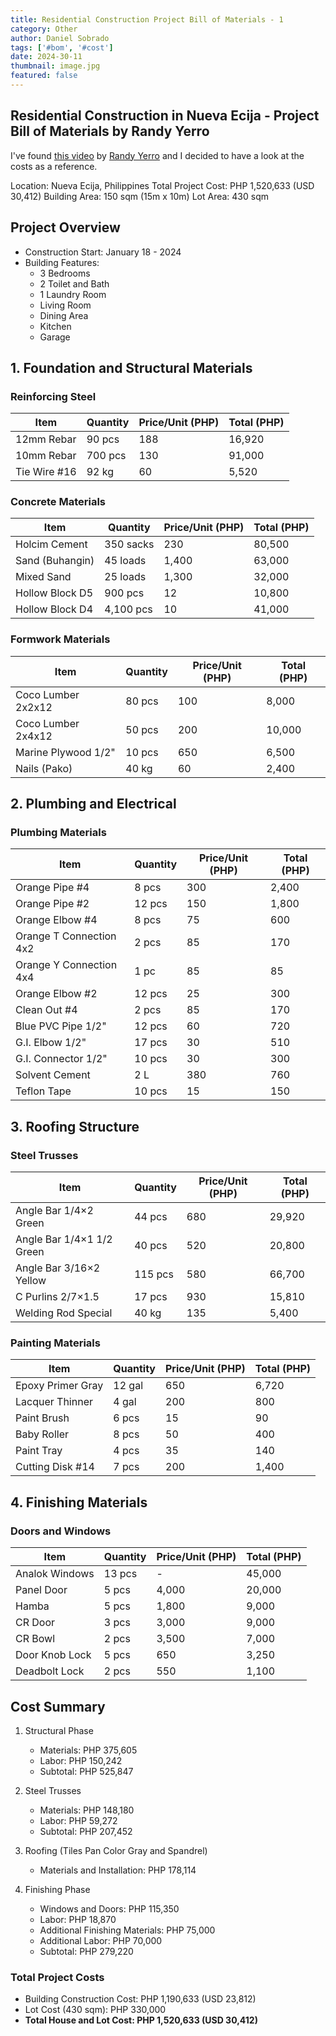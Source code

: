 ```yaml
---
title: Residential Construction Project Bill of Materials - 1
category: Other
author: Daniel Sobrado
tags: ['#bom', '#cost']
date: 2024-30-11
thumbnail: image.jpg
featured: false
---
```


## Residential Construction in Nueva Ecija - Project Bill of Materials by Randy Yerro

I've found [this video](https://www.youtube.com/watch?v=fe2-z-yRkME&feature=youtu.be) by [Randy Yerro](https://www.facebook.com/dhoy.ranz.9/) and I decided to have a look at the costs as a reference.

Location: Nueva Ecija, Philippines
Total Project Cost: PHP 1,520,633 (USD 30,412)
Building Area: 150 sqm (15m x 10m)
Lot Area: 430 sqm

## Project Overview
- Construction Start: January 18 - 2024
- Building Features:
  - 3 Bedrooms
  - 2 Toilet and Bath
  - 1 Laundry Room
  - Living Room
  - Dining Area
  - Kitchen
  - Garage

## 1. Foundation and Structural Materials
### Reinforcing Steel
| Item | Quantity | Price/Unit (PHP) | Total (PHP) |
|------|----------|------------------|-------------|
| 12mm Rebar | 90 pcs | 188 | 16,920 |
| 10mm Rebar | 700 pcs | 130 | 91,000 |
| Tie Wire #16 | 92 kg | 60 | 5,520 |

### Concrete Materials
| Item | Quantity | Price/Unit (PHP) | Total (PHP) |
|------|----------|------------------|-------------|
| Holcim Cement | 350 sacks | 230 | 80,500 |
| Sand (Buhangin) | 45 loads | 1,400 | 63,000 |
| Mixed Sand | 25 loads | 1,300 | 32,000 |
| Hollow Block D5 | 900 pcs | 12 | 10,800 |
| Hollow Block D4 | 4,100 pcs | 10 | 41,000 |

### Formwork Materials
| Item | Quantity | Price/Unit (PHP) | Total (PHP) |
|------|----------|------------------|-------------|
| Coco Lumber 2x2x12 | 80 pcs | 100 | 8,000 |
| Coco Lumber 2x4x12 | 50 pcs | 200 | 10,000 |
| Marine Plywood 1/2" | 10 pcs | 650 | 6,500 |
| Nails (Pako) | 40 kg | 60 | 2,400 |

## 2. Plumbing and Electrical
### Plumbing Materials
| Item | Quantity | Price/Unit (PHP) | Total (PHP) |
|------|----------|------------------|-------------|
| Orange Pipe #4 | 8 pcs | 300 | 2,400 |
| Orange Pipe #2 | 12 pcs | 150 | 1,800 |
| Orange Elbow #4 | 8 pcs | 75 | 600 |
| Orange T Connection 4x2 | 2 pcs | 85 | 170 |
| Orange Y Connection 4x4 | 1 pc | 85 | 85 |
| Orange Elbow #2 | 12 pcs | 25 | 300 |
| Clean Out #4 | 2 pcs | 85 | 170 |
| Blue PVC Pipe 1/2" | 12 pcs | 60 | 720 |
| G.I. Elbow 1/2" | 17 pcs | 30 | 510 |
| G.I. Connector 1/2" | 10 pcs | 30 | 300 |
| Solvent Cement | 2 L | 380 | 760 |
| Teflon Tape | 10 pcs | 15 | 150 |

## 3. Roofing Structure
### Steel Trusses
| Item | Quantity | Price/Unit (PHP) | Total (PHP) |
|------|----------|------------------|-------------|
| Angle Bar 1/4×2 Green | 44 pcs | 680 | 29,920 |
| Angle Bar 1/4×1 1/2 Green | 40 pcs | 520 | 20,800 |
| Angle Bar 3/16×2 Yellow | 115 pcs | 580 | 66,700 |
| C Purlins 2/7×1.5 | 17 pcs | 930 | 15,810 |
| Welding Rod Special | 40 kg | 135 | 5,400 |

### Painting Materials
| Item | Quantity | Price/Unit (PHP) | Total (PHP) |
|------|----------|------------------|-------------|
| Epoxy Primer Gray | 12 gal | 650 | 6,720 |
| Lacquer Thinner | 4 gal | 200 | 800 |
| Paint Brush | 6 pcs | 15 | 90 |
| Baby Roller | 8 pcs | 50 | 400 |
| Paint Tray | 4 pcs | 35 | 140 |
| Cutting Disk #14 | 7 pcs | 200 | 1,400 |

## 4. Finishing Materials
### Doors and Windows
| Item | Quantity | Price/Unit (PHP) | Total (PHP) |
|------|----------|------------------|-------------|
| Analok Windows | 13 pcs | - | 45,000 |
| Panel Door | 5 pcs | 4,000 | 20,000 |
| Hamba | 5 pcs | 1,800 | 9,000 |
| CR Door | 3 pcs | 3,000 | 9,000 |
| CR Bowl | 2 pcs | 3,500 | 7,000 |
| Door Knob Lock | 5 pcs | 650 | 3,250 |
| Deadbolt Lock | 2 pcs | 550 | 1,100 |

## Cost Summary
1. Structural Phase
   - Materials: PHP 375,605
   - Labor: PHP 150,242
   - Subtotal: PHP 525,847

2. Steel Trusses
   - Materials: PHP 148,180
   - Labor: PHP 59,272
   - Subtotal: PHP 207,452

3. Roofing (Tiles Pan Color Gray and Spandrel)
   - Materials and Installation: PHP 178,114

4. Finishing Phase
   - Windows and Doors: PHP 115,350
   - Labor: PHP 18,870
   - Additional Finishing Materials: PHP 75,000
   - Additional Labor: PHP 70,000
   - Subtotal: PHP 279,220

### Total Project Costs
- Building Construction Cost: PHP 1,190,633 (USD 23,812)
- Lot Cost (430 sqm): PHP 330,000
- **Total House and Lot Cost: PHP 1,520,633 (USD 30,412)**